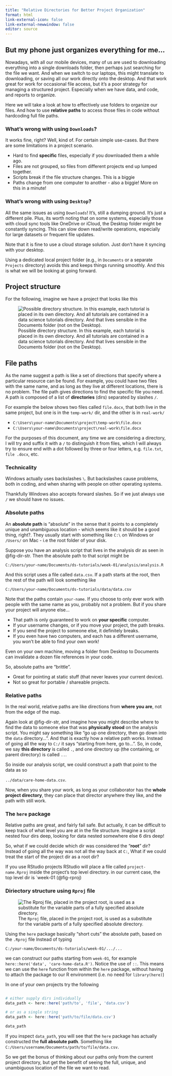 ```yaml
---
title: "Relative Directories for Better Project Organization"
format: html
link-external-icon: false
link-external-newwindow: false
editor: source
---
```


## But my phone just organizes everything for me...

Nowadays, with all our mobile devices, many of us are used to downloading everything into a single downloads folder, then perhaps just searching for the file we want.
And when we switch to our laptops, this might translate to downloading, or saving all our work directly onto the desktop.
And that work great for work for occasional file access, but it's a poor strategy for managing a structured project.
Especially when we have data, and code, and reports to organize.

Here we will take a look at how to effectively use folders to organize our files.
And how to use __relative paths__ to access those files in code without hardcoding full file paths.


### What's wrong with using `Downloads`?

It works fine, right?
Well, kind of.
For certain simple use-cases.
But there are some limitations in a project scenario.

- Hard to find __specific__ files, especially if you downloaded them a while ago.
- Files are not grouped, so files from different projects end up lumped together.
- Scripts break if the file structure changes. This is a biggie
- Paths change from one computer to another - also a biggie! More on this in a minute!

### What's wrong with using `Desktop`?

All the same issues as using `Downloads`!
It's, still a dumping ground.
It's just a different pile.
Plus, its worth noting that on some systems, especially those with cloud sync tools like OneDrive or iCloud, the Desktop folder might be constantly syncing.
This can slow down read/write operations, especially for large datasets or frequent file updates.  

Note that it is fine to use a cloud storage solution.
Just don't have it syncing with your desktop.  

Using a dedicated local project folder (e.g., in `Documents` or a separate `Projects` directory) avoids this and keeps things running smoothly.
And this is what we will be looking at going forward.


## Project structure

For the following, imagine we have a project that looks like this

![Possible directory structure. In this example, each tutorial is placed in its own directory. And all tutorials are contained in a data science tutorials directory. And that lives sensible in the Documents folder (not on the Desktop).](images/ug-dir-str-small.png){#fig-dir-str fig-align=left}


## File paths

As the name suggest a path is like a set of directions that specify where a particular resource can be found.
For example, you could have two files with the same name, and as long as they live at different locations, there is no problem.
The file path gives directions to find the specific file you need.
A path is composed of a list of __directories__ (dirs) separated by slashes `/`.

For example the below shows two files called `file.docx`, that both live in the same project, but one is in the `temp-work/` dir, and the other is in `real-work/`

- `C:\Users\your-name\Documents\project\temp-work\file.docx`  
- `C:\Users\your-name\Documents\project\real-work\file.docx`

For the purposes of this document, any time we are considering a directory, I will try and suffix it with a `/` to distinguish it from files, which I will always try to ensure end with a dot followed by three or four letters, e.g. `file.txt`, `file .docx`, etc.

:::{.callout-tip icon='false' collapse=true}
### Technicality

Windows actually uses backslashes `\`.
But backslashes cause problems, both in coding, and when sharing with people on other operating systems.

Thankfully Windows also accepts forward slashes.
So if we just always use `/` we should have no issues.
:::



### Absolute paths

An __absolute path__  is "absolute" in the sense that it points to a completely unique and unambiguous location - which seems like it should be a good thing, right?.
They usually start with something like `C:\` on Windows or `/Users/` on Mac - i.e the root folder of your disk.

Suppose you have an analysis script that lives in the analysis dir as seen in @fig-dir-str.
Then the absolute path to that script might be

`C:/Users/your-name/Documents/ds-tutorials/week-01/analysis/analysis.R`

And this script uses a file called `data.csv`.
If a path starts at the root, then the rest of the path will look something like

`C:/Users/your-name/Documents/ds-tutorials/data/data.csv`  

Note that the paths contain `your-name`.
If you choose to only ever work with people with the same name as you, probably not a problem.
But if you share your project will anyone else...

- That path is only guaranteed to work on __your specific__ computer.
- If your username changes, or if you move your project, the path breaks.
- If you send the project to someone else, it definitely breaks.
- If you even have two computers, and each has a different username, you won't be able to find your own work!

Even on your own machine, moving a folder from Desktop to Documents can invalidate a dozen file references in your code.

So, absolute paths are "brittle".

- Great for pointing at static stuff (that never leaves your current device).
- Not so great for portable / shareable projects.  



### Relative paths

In the real world, relative paths are like directions from __where you are__, not from the edge of the map.

Again look at @fig-dir-str, and imagine how you might describe where to find the data to someone else that was __physically stood__ on the analysis script.
You might say something like "go up one directory, then go down into the `data` directory...".
And that is exactly how a relative path works.
Instead of going all the way to `C:/` it says "starting from here, go to...".
So, in code, we say __this directory__ is called `.`, and one directory up (the containing, or parent directory) is called `..`.

So inside our analysis script, we could construct a path that point to the data as so

`../data/care-home-data.csv`.

Now, when you share your work, as long as your collaborator has the __whole project directory__, they can place that director anywhere they like, and the path with still work.


### The `here` package

Relative paths are great, and fairly fail safe.
But actually, it can be difficult to keep track of what level you are at in the file structure.
Imagine a script nested four dirs deep, looking for data nested somewhere else 6 dirs deep!

So, what if we could decide which dir was considered the "__root__" dir?
Instead of going all the way was not all the way back at `C:`, What if we could treat the start of the project dir as a root dir?

If you use RStudio projects RStudio will place a file called `project-name.Rproj` inside the project's top level directory.
in our current case, the top level dir is `week-01 (@fig-rproj)

:::{.callout-tip icon='false' collapse=true}
### Diriectory structure using `Rproj` file

![The `Rproj` file, placed in the project root, is used as a substitute for the variable parts of a fully specified absolute directory.](images/ug-dir-str-rproj-small.png){#fig-rproj fig-align=left}
:::


Using the `here` package basically "short cuts" the absolute path, based on the `.Rproj` file
Instead of typing

`C:/your-name/Documents/ds-tutorials/week-01/.../...`

we can construct our paths starting from `week-01`, for example `here::here('data', 'care-home-data.R')`.
Notice the use of `::`.
This means we can use the `here` function from within the `here` package, without having to attach the package to our R environment (i.e. no need for `library(here)`)

In one of your own projects try the following


```r

# either supply dirs individually
data_path <- here::here('path/to', 'file', 'data.csv')

# or as a single string
data_path <- here::here('path/to/file/data.csv')

data_path

```

If you inspect `data_path`, you will see that the `here` package has actually constructed the __full absolute path__.
Something like `C:/Users/username/Documents/path/to/file/data.csv`.

So we get the bonus of thinking about our paths only from the current project directory, but get the benefit of seeing the full, unique, and unambiguous location of the file we want to read.

